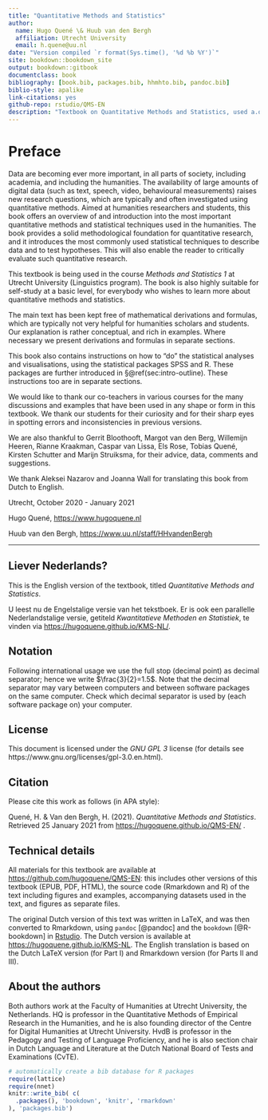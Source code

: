 ```yaml
--- 
title: "Quantitative Methods and Statistics"
author:
  name: Hugo Quené \& Huub van den Bergh
  affiliation: Utrecht University
  email: h.quene@uu.nl
date: "Version compiled `r format(Sys.time(), '%d %b %Y')`"
site: bookdown::bookdown_site
output: bookdown::gitbook
documentclass: book
bibliography: [book.bib, packages.bib, hhmhto.bib, pandoc.bib]
biblio-style: apalike
link-citations: yes
github-repo: rstudio/QMS-EN
description: "Textbook on Quantitative Methods and Statistics, used a.o. in undergraduate course Methods and Statistics 1 (TL2V17002), BA Linguistics, Utrecht University, the Netherlands."
---
```


# Preface {-}

Data are becoming ever more important, in all parts of society, including academia, and including the humanities. The availability of large amounts of digital data (such as text, speech, video, behavioural measurements) raises new research questions, which are typically and often investigated using quantitative methods. 
Aimed at humanities researchers and students, this book offers an overview of and introduction into the most important quantitative methods and statistical techniques used in the humanities. The book provides a solid methodological foundation for quantitative research, and it introduces the most commonly used statistical techniques to describe data and to test hypotheses. This will also enable the reader to critically evaluate such quantitative research. 

This textbook is being used in the course  *Methods and Statistics 1* at Utrecht University (Linguistics program). The book is also highly suitable for self-study at a basic level, for everybody who wishes to learn more about quantitative methods and statistics. 

The main text has been kept free of mathematical derivations and formulas, which are typically not very helpful for humanities scholars and students. Our explanation is rather conceptual, and rich in examples. Where necessary we present derivations and formulas in separate sections. 

This book also contains instructions on how to "do" the statistical analyses and visualisations, using the statistical packages SPSS and R. These packages are further introduced in §\@ref(sec:intro-outline). These instructions too are in separate sections. 

We would like to thank our co-teachers in various courses for the many discussions and examples that have been used in any shape or form in this textbook. We thank our students for their curiosity and for their sharp eyes in spotting errors and inconsistencies in previous versions. 

We are also thankful to 
Gerrit Bloothooft, 
Margot van den Berg, 
Willemijn Heeren, 
Rianne Kraakman, 
Caspar van Lissa,
Els Rose, 
Tobias Quené, 
Kirsten Schutter
and Marijn Struiksma, 
for their advice, data, comments and suggestions. 

<!--
We thank Rianne Kraakman for writing the subsections on JASP instructions.
-->
We thank Aleksei Nazarov and Joanna Wall for translating this book from Dutch to English. 

Utrecht, October 2020 - January 2021

Hugo Quené, <https://www.hugoquene.nl>

Huub van den Bergh, <https://www.uu.nl/staff/HHvandenBergh>

---

## Liever Nederlands? {-}

This is the English version of the textbook, titled *Quantitative Methods and Statistics*.

U leest nu de Engelstalige versie van het tekstboek. Er is ook een parallelle Nederlandstalige versie, getiteld *Kwantitatieve Methoden en Statistiek*, te vinden via <https://hugoquene.github.io/KMS-NL/>. 


## Notation {-}

Following international usage we use the full stop (decimal point) as decimal separator; hence we write $\frac{3}{2}=1.5$. Note that the decimal separator may vary between computers and between software packages on the same computer. Check which decimal separator is used by (each software package on) your computer. 

## License {-}

This document is licensed under the _GNU GPL 3_ license (for details see 
https://www.gnu.org/licenses/gpl-3.0.en.html). 

## Citation {-}

Please cite this work as follows (in APA style):

Quené, H. \& Van den Bergh, H. (2021). *Quantitative Methods and Statistics*. 
Retrieved 25 January 2021 from <https://hugoquene.github.io/QMS-EN/> .

## Technical details {-}

All materials for this textbook are available at 
<https://github.com/hugoquene/QMS-EN>: 
this includes other versions of this textbook (EPUB, PDF, HTML), the source code (Rmarkdown and R) of the text including figures and examples, accompanying datasets used in the text, and figures as separate files.

The original Dutch version of this text was written in LaTeX, and was then converted to Rmarkdown, using `pandoc` [@pandoc] and the `bookdown` [@R-bookdown] in [Rstudio](https://www.rstudio.com). The Dutch version is available at <https://hugoquene.github.io/KMS-NL>.
The English translation is based on the Dutch LaTeX version (for Part I) and Rmarkdown version (for Parts II and III).


## About the authors {-}

Both authors work at the Faculty of Humanities at Utrecht University, the Netherlands.
HQ is professor in the Quantitative Methods of Empirical Research in the Humanities, and he is also founding director of the Centre for Digital Humanities at Utrecht University. HvdB is professor in the Pedagogy and Testing of Language Proficiency, and he is also section chair in Dutch Language and Literature at the Dutch National Board of Tests and Examinations (CvTE).

```r
# automatically create a bib database for R packages
require(lattice)
require(nnet)
knitr::write_bib( c(
  .packages(), 'bookdown', 'knitr', 'rmarkdown'
), 'packages.bib')
```
